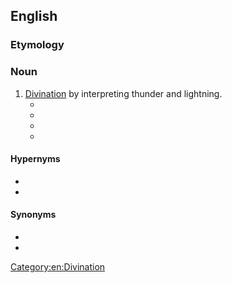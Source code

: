 ==English==

===Etymology===
{{confix|en|cerauno|scopy}}

===Noun===
{{en-noun|-}}

# [[divination|Divination]] by interpreting thunder and lightning.
#* {{quote-journal|1=en|date=Sept 1758|journal=The Monthly Review|location=London|page=301|passage=Mr. Lampredi divides his fubject into feveral heads, viz. Natural Theology, Cofmogony, '''Ceraunoscopy''', ''i.e.'' the judgments to be formed from thunder and lightning, Phyfic, Botany, Mechanics, and Politics.}}
#* {{quote-book|1=en|year=1861|title=Catalogue of the Mathematical, Historical and Miscellaneous Portion of the Celebrated Library of M. Guglielmo Libri|part=1|page=301|passage=In this valuable work, treating of the Natural Theology, Cosmogony, and '''Ceraunoscopy''' of the Etruscans, the author refutes many of the opinions of Brucker.}}
#* {{quote-book|1=en|year=2004|author=Quill Mastercraft|title=Out of his Time: The Spiritual Struggle and Magickal Writings of a Modern Mage|part=1|page=98|passage='''Ceraunoscopy''' uses patterns of lightning during a thunderstorm as a form of divination.}}
#* {{quote-book|1=en|year=2016|author=Kyle Grothoff|title=Astrology in Augustan Rome: A Cultural History|page=64|passage=Most important for the present survey and also the most convincing part of Weinstock’s analysis are the fundamental and pervasive connections he highlights between Etruscan '''ceraunoscopy''', and Greek and Babylonian astrology/astronomy, especially planetary theory.}}

====Hypernyms====
* {{l|en|aeromancy}}
* {{l|en|meteoromancy}}

====Synonyms====
* {{l|en|brontomancy}}
* {{l|en|ceraunomancy}}

[[Category:en:Divination]]